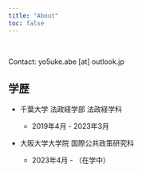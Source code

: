 ```yaml
---
title: "About"
toc: false
---
```


<br>

Contact: yo5uke.abe [at] outlook.jp

## 学歴

- 千葉大学 法政経学部 法政経学科

    - 2019年4月 - 2023年3月

- 大阪大学大学院 国際公共政策研究科

    - 2023年4月 - （在学中）